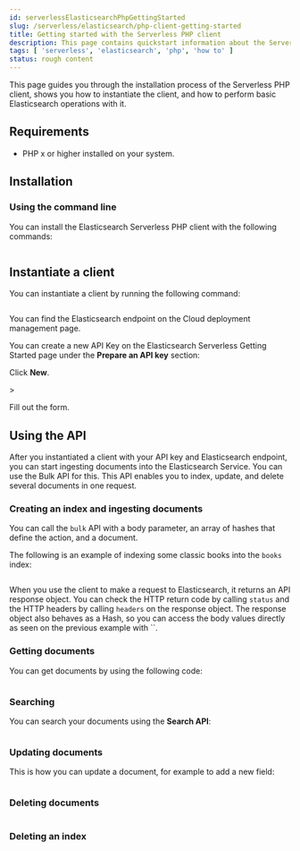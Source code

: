 ```yaml
---
id: serverlessElasticsearchPhpGettingStarted
slug: /serverless/elasticsearch/php-client-getting-started
title: Getting started with the Serverless PHP client
description: This page contains quickstart information about the Serverless PHP client.
tags: [ 'serverless', 'elasticsearch', 'php', 'how to' ]
status: rough content
---
```



<RoughContent />

This page guides you through the installation process of the Serverless PHP  
client, shows you how to instantiate the client, and how to perform basic 
Elasticsearch operations with it.


## Requirements

* PHP x or higher installed on your system.


## Installation


### Using the command line

You can install the Elasticsearch Serverless PHP client with the following 
commands:

```bash

```


## Instantiate a client

You can instantiate a client by running the following command:

```php

```

You can find the Elasticsearch endpoint on the Cloud deployment management page.

<DocImage url="images/copy-endpoint.gif" alt="Copy the endpoint for Elasticsearch"/>

You can create a new API Key on the Elasticsearch Serverless Getting Started 
page under the **Prepare an API key** section:

<DocImage url="images/serverless-api-key.png" alt="Prepare Apy Key"/>

Click **New**.

<DocImage url="images/create-serverless-api-key.png" alt="Create a new Apy Key"/>>

Fill out the form.


## Using the API

After you instantiated a client with your API key and Elasticsearch endpoint, 
you can start ingesting documents into the Elasticsearch Service. You can use 
the Bulk API for this. This API enables you to index, update, and delete several 
documents in one request.


### Creating an index and ingesting documents

You can call the `bulk` API with a body parameter, an array of hashes that 
define the action, and a document. 

The following is an example of indexing some classic books into the `books` 
index:

```php

```

When you use the client to make a request to Elasticsearch, it returns an API 
response object. You can check the HTTP return code by calling `status` and the 
HTTP headers by calling `headers` on the response object. The response object 
also behaves as a Hash, so you can access the body values directly as seen on 
the previous example with ``.

### Getting documents

You can get documents by using the following code:

```php

```


### Searching

You can search your documents using the **Search API**:

```php

```


### Updating documents

This is how you can update a document, for example to add a new field:

```php

```

### Deleting documents


```php

```


### Deleting an index


```php

```
